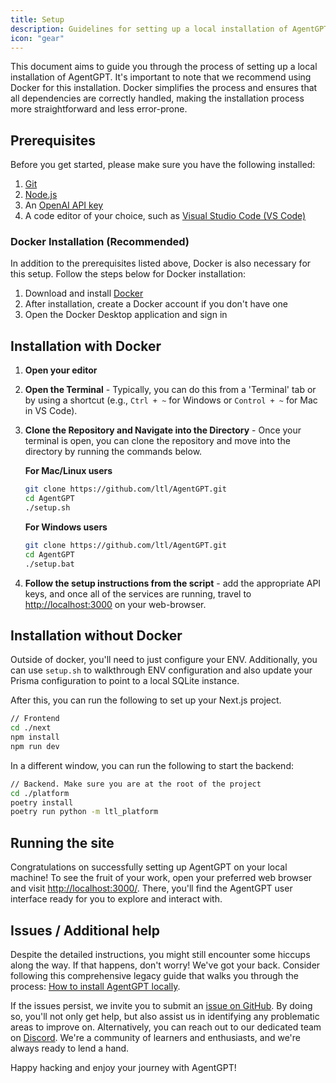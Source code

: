 ```yaml
---
title: Setup
description: Guidelines for setting up a local installation of AgentGPT.
icon: "gear"
---
```


This document aims to guide you through the process of setting up a local installation of AgentGPT. It's important to note that we recommend using Docker for this installation. Docker simplifies the process and ensures that all dependencies are correctly handled, making the installation process more straightforward and less error-prone.

## Prerequisites

Before you get started, please make sure you have the following installed:

1. [Git](https://git-scm.com/downloads)
2. [Node.js](https://nodejs.org/en/download)
3. An [OpenAI API key](https://beta.openai.com/signup/)
4. A code editor of your choice, such as [Visual Studio Code (VS Code)](https://code.visualstudio.com/download)

### Docker Installation (Recommended)

In addition to the prerequisites listed above, Docker is also necessary for this setup. Follow the steps below for Docker installation:

1. Download and install [Docker](https://www.docker.com/products/docker-desktop)
2. After installation, create a Docker account if you don't have one
3. Open the Docker Desktop application and sign in

## Installation with Docker

1. **Open your editor**

2. **Open the Terminal** - Typically, you can do this from a 'Terminal' tab or by using a shortcut
   (e.g., `Ctrl + ~` for Windows or `Control + ~` for Mac in VS Code).

3. **Clone the Repository and Navigate into the Directory** - Once your terminal is open, you can clone the repository and move into the directory by running the commands below.

   **For Mac/Linux users**

   ```bash
   git clone https://github.com/ltl/AgentGPT.git
   cd AgentGPT
   ./setup.sh
   ```

   **For Windows users**

   ```bash
   git clone https://github.com/ltl/AgentGPT.git
   cd AgentGPT
   ./setup.bat
   ```

4. **Follow the setup instructions from the script** - add the appropriate API keys, and once all of the services are running, travel to [http://localhost:3000](http://localhost:3000) on your web-browser.

## Installation without Docker

Outside of docker, you'll need to just configure your ENV. Additionally, you can use `setup.sh` to walkthrough ENV
configuration and also update your Prisma configuration to point to a local SQLite
instance.

After this, you can run the following to set up your Next.js project.

```bash
// Frontend
cd ./next
npm install
npm run dev
```

In a different window, you can run the following to start the backend:

```bash
// Backend. Make sure you are at the root of the project
cd ./platform
poetry install
poetry run python -m ltl_platform
```

## Running the site

Congratulations on successfully setting up AgentGPT on your local machine! To see the fruit of your work, open your preferred web browser and visit [http://localhost:3000/](http://localhost:3000/). There, you'll find the AgentGPT user interface ready for you to explore and interact with.

## Issues / Additional help

Despite the detailed instructions, you might still encounter some hiccups along the way. If that happens, don't worry! We've got your back. Consider following this comprehensive legacy guide that walks you through the process: [How to install AgentGPT locally](https://snapdragon-writer-867.notion.site/How-to-Install-AgentGPT-Locally-9b96b2314c9b491397976249fd121023).

If the issues persist, we invite you to submit an [issue on GitHub](https://github.com/ltl/AgentGPT/issues). By doing so, you'll not only get help, but also assist us in identifying any problematic areas to improve on. Alternatively, you can reach out to our dedicated team on [Discord](https://discord.gg/jdSBAnmdnY). We're a community of learners and enthusiasts, and we're always ready to lend a hand.

Happy hacking and enjoy your journey with AgentGPT!
